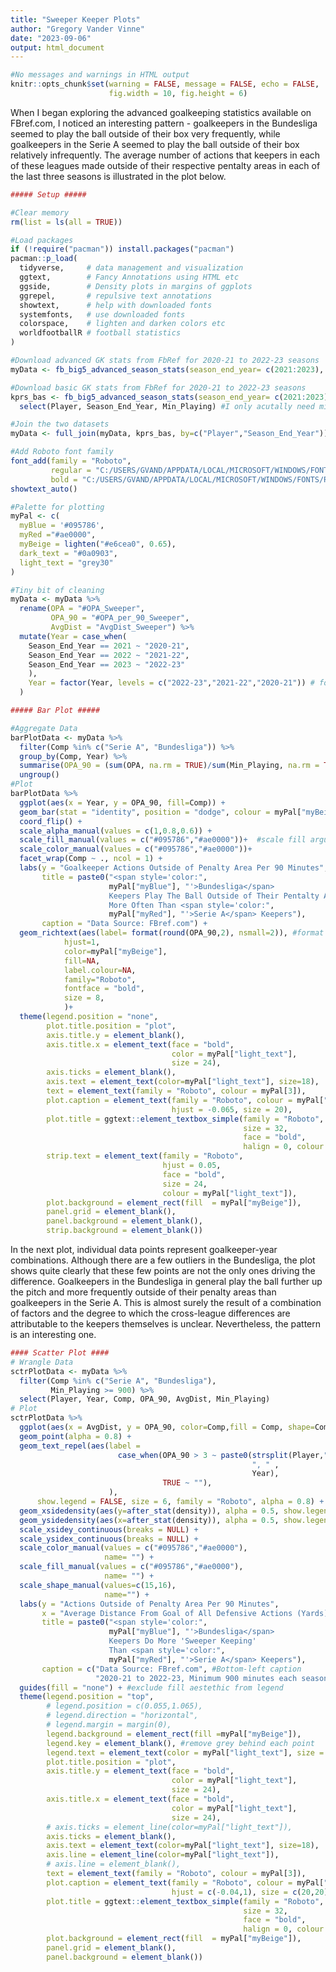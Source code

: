 ```yaml
---
title: "Sweeper Keeper Plots"
author: "Gregory Vander Vinne"
date: "2023-09-06"
output: html_document
---
```


```r
#No messages and warnings in HTML output
knitr::opts_chunk$set(warning = FALSE, message = FALSE, echo = FALSE,
                      fig.width = 10, fig.height = 6)
```


When I began exploring the advanced goalkeeping statistics available on FBref.com, I noticed an interesting pattern - goalkeepers in the Bundesliga seemed to play the ball outside of their box very frequently, while goalkeepers in the Serie A seemed to play the ball outside of their box relatively infrequently. The average number of actions that keepers in each of these leagues made outside of their respective pentalty areas in each of the last three seasons is illustrated in the plot below.  

``` r
##### Setup ##### 

#Clear memory
rm(list = ls(all = TRUE))

#Load packages
if (!require("pacman")) install.packages("pacman")
pacman::p_load(
  tidyverse,     # data management and visualization
  ggtext,        # Fancy Annotations using HTML etc
  ggside,        # Density plots in margins of ggplots
  ggrepel,       # repulsive text annotations
  showtext,      # help with downloaded fonts  
  systemfonts,   # use downloaded fonts
  colorspace,    # lighten and darken colors etc
  worldfootballR # football statistics
)

#Download advanced GK stats from FbRef for 2020-21 to 2022-23 seasons
myData <- fb_big5_advanced_season_stats(season_end_year= c(2021:2023), stat_type= "keepers_adv", team_or_player= "player")

#Download basic GK stats from FbRef for 2020-21 to 2022-23 seasons
kprs_bas <- fb_big5_advanced_season_stats(season_end_year= c(2021:2023), stat_type= "keepers", team_or_player= "player") %>%
  select(Player, Season_End_Year, Min_Playing) #I only acutally need minutes played from this

#Join the two datasets
myData <- full_join(myData, kprs_bas, by=c("Player","Season_End_Year"))

#Add Roboto font family
font_add(family = "Roboto", 
         regular = "C:/USERS/GVAND/APPDATA/LOCAL/MICROSOFT/WINDOWS/FONTS/ROBOTO-REGULAR.ttf",
         bold = "C:/USERS/GVAND/APPDATA/LOCAL/MICROSOFT/WINDOWS/FONTS/ROBOTO-BOLD.ttf")
showtext_auto()

#Palette for plotting
myPal <- c(
  myBlue = '#095786',
  myRed ="#ae0000", 
  myBeige = lighten("#e6cea0", 0.65),
  dark_text = "#0a0903",
  light_text = "grey30" 
)

#Tiny bit of cleaning
myData <- myData %>%
  rename(OPA = "#OPA_Sweeper",
         OPA_90 = "#OPA_per_90_Sweeper",
         AvgDist = "AvgDist_Sweeper") %>%
  mutate(Year = case_when(
    Season_End_Year == 2021 ~ "2020-21",
    Season_End_Year == 2022 ~ "2021-22",
    Season_End_Year == 2023 ~ "2022-23"
    ), 
    Year = factor(Year, levels = c("2022-23","2021-22","2020-21")) # for ordering in plot
  ) 
```

``` r
##### Bar Plot #####

#Aggregate Data
barPlotData <- myData %>%
  filter(Comp %in% c("Serie A", "Bundesliga")) %>%
  group_by(Comp, Year) %>%
  summarise(OPA_90 = (sum(OPA, na.rm = TRUE)/sum(Min_Playing, na.rm = TRUE))*90) %>%
  ungroup()
#Plot
barPlotData %>%
  ggplot(aes(x = Year, y = OPA_90, fill=Comp)) +
  geom_bar(stat = "identity", position = "dodge", colour = myPal["myBeige"], aes(alpha=Year)) + 
  coord_flip() + 
  scale_alpha_manual(values = c(1,0.8,0.6)) + 
  scale_fill_manual(values = c("#095786","#ae0000"))+  #scale fill argument glitching when feeding palette values
  scale_color_manual(values = c("#095786","#ae0000"))+
  facet_wrap(Comp ~ ., ncol = 1) +
  labs(y = "Goalkeeper Actions Outside of Penalty Area Per 90 Minutes",
       title = paste0("<span style='color:",
                      myPal["myBlue"], "'>Bundesliga</span>
                      Keepers Play The Ball Outside of Their Pentalty Area
                      More Often Than <span style='color:",
                      myPal["myRed"], "'>Serie A</span> Keepers"),
       caption = "Data Source: FBref.com") +
  geom_richtext(aes(label= format(round(OPA_90,2), nsmall=2)), #format w/ nsmall keeps trailing zeros
            hjust=1,
            color=myPal["myBeige"],
            fill=NA,
            label.colour=NA,
            family="Roboto",
            fontface = "bold",
            size = 8,
            )+
  theme(legend.position = "none",
        plot.title.position = "plot",
        axis.title.y = element_blank(),
        axis.title.x = element_text(face = "bold",
                                    color = myPal["light_text"],
                                    size = 24),
        axis.ticks = element_blank(),
        axis.text = element_text(color=myPal["light_text"], size=18),
        text = element_text(family = "Roboto", colour = myPal[3]),
        plot.caption = element_text(family = "Roboto", colour = myPal["light_text"], 
                                    hjust = -0.065, size = 20),
        plot.title = ggtext::element_textbox_simple(family = "Roboto",
                                                    size = 32,
                                                    face = "bold",
                                                    halign = 0, colour = myPal["dark_text"]),
        strip.text = element_text(family = "Roboto",
                                  hjust = 0.05,
                                  face = "bold",
                                  size = 24,
                                  colour = myPal["light_text"]),
        plot.background = element_rect(fill  = myPal["myBeige"]),
        panel.grid = element_blank(),
        panel.background = element_blank(),
        strip.background = element_blank())
```

In the next plot, individual data points represent goalkeeper-year combinations. Although there are a few outliers in the Bundesliga, the plot shows quite clearly that these few points are not the only ones driving the difference. Goalkeepers in the Bundesliga in general play the ball further up the pitch and more frequently outside of their penalty areas than goalkeepers in the Serie A. This is almost surely the result of a combination of factors and the degree to which the cross-league differences are attributable to the keepers themselves is unclear. Nevertheless, the pattern is an interesting one.    

``` r

#### Scatter Plot ####
# Wrangle Data
sctrPlotData <- myData %>%
  filter(Comp %in% c("Serie A", "Bundesliga"),
         Min_Playing >= 900) %>%
  select(Player, Year, Comp, OPA_90, AvgDist, Min_Playing)
# Plot
sctrPlotData %>%
  ggplot(aes(x = AvgDist, y = OPA_90, color=Comp,fill = Comp, shape=Comp)) +
  geom_point(alpha = 0.8) + 
  geom_text_repel(aes(label =
                        case_when(OPA_90 > 3 ~ paste0(strsplit(Player,"\\s+") %>% sapply(`[`, 2),
                                                      ", " ,
                                                      Year),
                                  TRUE ~ ""),
                      ),
      show.legend = FALSE, size = 6, family = "Roboto", alpha = 0.8) +
  geom_xsidedensity(aes(y=after_stat(density)), alpha = 0.5, show.legend = FALSE) +
  geom_ysidedensity(aes(x=after_stat(density)), alpha = 0.5, show.legend = FALSE) + 
  scale_xsidey_continuous(breaks = NULL) +
  scale_ysidex_continuous(breaks = NULL) +
  scale_color_manual(values = c("#095786","#ae0000"),
                     name= "") +
  scale_fill_manual(values = c("#095786","#ae0000"),
                     name= "") +
  scale_shape_manual(values=c(15,16),
                     name="") +
  labs(y = "Actions Outside of Penalty Area Per 90 Minutes",
       x = "Average Distance From Goal of All Defensive Actions (Yards)",
       title = paste0("<span style='color:",
                      myPal["myBlue"], "'>Bundesliga</span>
                      Keepers Do More 'Sweeper Keeping'
                      Than <span style='color:",
                      myPal["myRed"], "'>Serie A</span> Keepers"),
       caption = c("Data Source: FBref.com", #Bottom-left caption
                   "2020-21 to 2022-23, Minimum 900 minutes each season" )) + #Bottom-right caption
  guides(fill = "none") + #exclude fill aestethic from legend
  theme(legend.position = "top",
        # legend.position = c(0.055,1.065),
        # legend.direction = "horizontal",
        # legend.margin = margin(0),
        legend.background = element_rect(fill =myPal["myBeige"]),
        legend.key = element_blank(), #remove grey behind each point
        legend.text = element_text(color = myPal["light_text"], size = 22),
        plot.title.position = "plot",
        axis.title.y = element_text(face = "bold",
                                    color = myPal["light_text"],
                                    size = 24),
        axis.title.x = element_text(face = "bold",
                                    color = myPal["light_text"],
                                    size = 24),
        # axis.ticks = element_line(color=myPal["light_text"]),
        axis.ticks = element_blank(),
        axis.text = element_text(color=myPal["light_text"], size=18),
        axis.line = element_line(color=myPal["light_text"]),
        # axis.line = element_blank(),
        text = element_text(family = "Roboto", colour = myPal[3]),
        plot.caption = element_text(family = "Roboto", colour = myPal["light_text"], 
                                    hjust = c(-0.04,1), size = c(20,20)), #Allows captions in bottom right and bottom left
        plot.title = ggtext::element_textbox_simple(family = "Roboto",
                                                    size = 32,
                                                    face = "bold",
                                                    halign = 0, colour = myPal["dark_text"]),
        plot.background = element_rect(fill  = myPal["myBeige"]),
        panel.grid = element_blank(),
        panel.background = element_blank())
  

```
<!-- <center> -->

<!-- <img src="Sweeper_Keeper_Plots/OPA_Bar.png" style="width:95%"> -->

<!-- </center> -->

<!-- <center> -->

<!-- <img src="Sweeper_Keeper_Plots/OPA_Scatter.png" style="width:95%"> -->

<!-- </center> -->